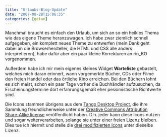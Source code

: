 ```yaml
---
title: "Urlaubs-Blog-Update"
date: "2007-08-28T15:06:35"
categories: [getan]
---
```


Manchmal braucht es einfach den Urlaub, um sich an so ein heikles Thema wie das eigene Theme heranzuwagen. Ich habe zwar ziemlich schnell aufgegeben, ein komplett neues Theme zu entwerfen (mein Dank geht dabei an die Browserhersteller, die HTML und CSS alle anders interpretieren), habe dafür aber ein paar kleine Korrekturen an rin_KO vorgenommen.

Außerdem habe ich mir mein eigenes kleines Widget **Warteliste** gebastelt, welches mich daran erinnert, wann vorgemerkte Bücher, CDs oder Filme den freien Handel oder das örtliche Kino erreichen. Bei den Büchern lohnt es sich meist, schon ein paar Tage vorher die Buchhändler aufzusuchen, da Erscheinungstermine dort erfahrungsgemäß eher pessimistische Richtwerte sind.

Die Icons stammen übrigens aus dem [Tango Desktop Project](http://tango.freedesktop.org/Tango_Desktop_Project), die ihre Sammlung freundlicherweise unter der [Creative Commons Attribution Share-Alike license](http://creativecommons.org/licenses/by-sa/2.5/deed.de) veröffentlicht haben. D.h. jeder kann diese Icons nutzen und sogar weiterverarbeiten, solange sie unter einer freien Lizenz bleiben. Dies tue ich hiermit und stelle die [drei modifizierten Icons](/blog/wp-content/uploads/2007/08/KO_Tango_Icons.zip) unter dieselbe Lizenz.
